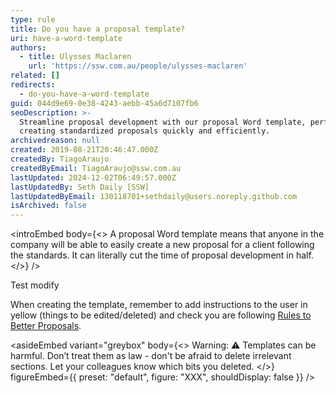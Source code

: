 ```yaml
---
type: rule
title: Do you have a proposal template?
uri: have-a-word-template
authors:
  - title: Ulysses Maclaren
    url: 'https://ssw.com.au/people/ulysses-maclaren'
related: []
redirects:
  - do-you-have-a-word-template
guid: 044d9e69-0e38-4243-aebb-45a6d7107fb6
seoDescription: >-
  Streamline proposal development with our proposal Word template, perfect for
  creating standardized proposals quickly and efficiently.
archivedreason: null
created: 2019-08-21T20:46:47.000Z
createdBy: TiagoAraujo
createdByEmail: TiagoAraujo@ssw.com.au
lastUpdated: 2024-12-02T06:49:57.000Z
lastUpdatedBy: Seth Daily [SSW]
lastUpdatedByEmail: 130118701+sethdaily@users.noreply.github.com
isArchived: false
---
```


<introEmbed
  body={<>
  A proposal Word template means that anyone in the company will be able to easily create a new proposal for a client following the standards. It can literally cut the time of proposal development in half.
    </>}
/>

Test modify

When creating the template, remember to add instructions to the user in yellow (things to be edited/deleted) and check you are following [Rules to Better Proposals](/rules-to-better-proposals).

<asideEmbed
  variant="greybox"
  body={<>
    Warning: ⚠️ Templates can be harmful. Don’t treat them as law - don't be afraid to delete irrelevant sections. Let your colleagues know which bits you deleted.
  </>}
  figureEmbed={{ preset: "default", figure: "XXX", shouldDisplay: false }}
/>
